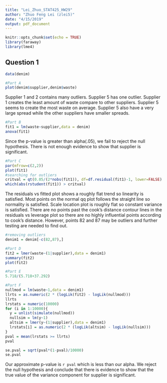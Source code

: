 ```yaml
---
title: "Lei_Zhuo_STAT425_HW29"
author: "Zhuo Feng Lei (zlei5)"
date: "4/15/2019"
output: pdf_document
---
```


```r
knitr::opts_chunk$set(echo = TRUE)
library(faraway)
library(lme4)
```

## Question 1 
```r
data(denim)
```

```r
#Part A
plot(denim$supplier,denim$waste)
```
Supplier 1 and 2 contains many outliers. Supplier 5 has one outlier. Supplier 1 creates the least amount of waste compare to other suppliers. Supplier 5 seems to create the most waste on average. Supplier 5 also have a very large spread while the other suppliers have smaller spreads.


```r
#Part B
fit1 = lm(waste~supplier,data = denim)
anova(fit1)
```
Since the p-value is greater than alpha(.05), we fail to reject the null hypothesis. There is not enough evidence to show that supplier is significant.
```r
#Part C
par(mfrow=c(2,2))
plot(fit1)
#searching for outliers
critval = qt(0.05/(2*nobs(fit1)), df=df.residual(fit1)-1, lower=FALSE)
which(abs(rstudent(fit1)) > critval)
```

The residuals vs fitted plot shows a roughly flat trend so linearity is satisfied. Most points on the normal qq plot follows the straight line so normality is satisfied. Scale location plot is roughly flat so constant variance is satisfied. There are no points past the cook's distance contour lines in the residuals vs leverage plot so there are no highly influential points according to cook's distance. However, points 82 and 87 may be outliers and further testing are needed to find out.

```r
#removing outliers
denim1 = denim[-c(82,87),]
```

```r
#Part D
fit2 = lmer(waste~(1|supplier),data = denim1)
summary(fit2)
plot(fit2)
```

```r
#Part E
5.718/(5.718+37.292)
```

```r
#Part F
nullmod = lm(waste~1,data = denim1)
llrts = as.numeric(2 * (logLik(fit2) - logLik(nullmod)))
llrts
lrstats = numeric(10000)
for (i in 1:10000){
  y = unlist(simulate(nullmod))
  nullsim = lm(y~1)
  altsim = lmer(y~(1|supplier),data = denim1)
  lrstats[i] = as.numeric(2 * (logLik(altsim) - logLik(nullsim)))
}
pval = mean(lrstats >= llrts)
pval

se.pval = sqrt(pval*(1-pval)/10000)
se.pval
```
Our approximate p-value is `r pval` which is less than our alpha. We reject the null hypothesis and conclude that there is evidence to show that the true value of the variance component for supplier is significant.
